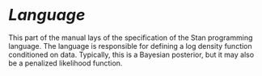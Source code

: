 # <i style="font-size: 110%; padding:1.5em 0 0 0">Language</i> {-}

This part of the manual lays of the specification of the Stan
programming language.  The language is responsible for defining a log
density function conditioned on data.  Typically, this is a Bayesian
posterior, but it may also be a penalized likelihood function.
